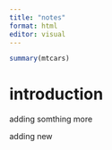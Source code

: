 ```yaml
---
title: "notes"
format: html
editor: visual
---
```


```r
summary(mtcars)
```


# introduction

adding somthing more

adding new
